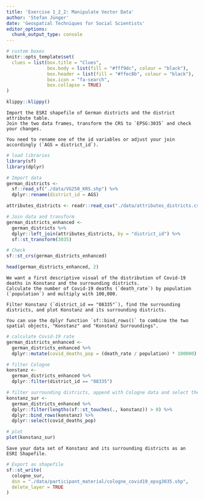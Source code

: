 ```yaml
---
title: 'Exercise 1_2_2: Manipulate Vector Data'
author: 'Stefan Jünger'
date: 'Geospatial Techniques for Social Scientists'
editor_options: 
  chunk_output_type: console
---
```


```r
# custom boxes
knitr::opts_template$set(
  clues = list(box.title = "Clues",
               box.body = list(fill = "#fff9dc", colour = "black"),
               box.header = list(fill = "#ffec8b", colour = "black"),
               box.icon = "fa-search",
               box.collapse = TRUE)
)
```

```r
klippy::klippy()
```

```block
Import the ESRI shapefile of German districts and the district attribute table.
Join the two data frames, transform the CRS to `EPSG:3035` and check your changes. 
```

```block
You need to rename one of the id variables or adjust your join accordingly (`AGS = district_id`).
```


```r
# load libraries
library(sf)
library(dplyr)

# Import data
german_districts <- 
  sf::read_sf("./data/VG250_KRS.shp") %>% 
  dplyr::rename(district_id = AGS)

attributes_districts <- readr::read_csv("./data/attributes_districts.csv") 

# Join data and transform
german_districts_enhanced <- 
  german_districts %>% 
  dplyr::left_join(attributes_districts, by = "district_id") %>% 
  sf::st_transform(3035)

# Check
sf::st_crs(german_districts_enhanced)

head(german_districts_enhanced, 2)
```

```block
We want a first descriptive visual of the distribution of Covid-19 deaths in Konstanz and the surrounding districts. 
Calculate the number of Covid-19 deaths (`death_rate`) by population (`population`) and multiply with 100,000. 

Filter Konstanz (`district_id == "08335"`), find the surrounding districts, and plot Konstanz and its surrounding districts.
```

```block
You can use the dplyr function `sf::bind_rows()` to combine the two spatial objects, "Konstanz" and "Konstanz Surroundings".
```

```r
# calculate Covid-19 rate
german_districts_enhanced <-
  german_districts_enhanced %>% 
  dplyr::mutate(covid_deaths_pop = (death_rate / population) * 100000)

# filter Cologne
konstanz <-
  german_districts_enhanced %>% 
  dplyr::filter(district_id == "08335")

# filter surrounding districts, append with Cologne data and select the Covid column
konstanz_sur <-
  german_districts_enhanced %>%
  dplyr::filter(lengths(sf::st_touches(., konstanz)) > 0) %>% 
  dplyr::bind_rows(konstanz) %>%   
  dplyr::select(covid_deaths_pop)

# plot  
plot(konstanz_sur)
```

```block
Save your data set of Konstanz and its surrounding districts as an ESRI Shapefile. 
```

```r
# Export as shapefile
sf::st_write(
  cologne_sur, 
  dsn = "./data/participant_material/cologne_covid19_epsg3035.shp", 
  delete_layer = TRUE
)
```
